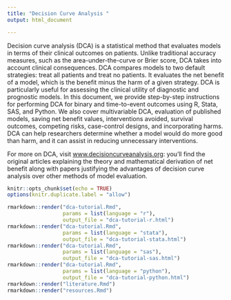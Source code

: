 ```yaml
---
title: "Decision Curve Analysis "
output: html_document

---
```


Decision curve analysis (DCA) is a statistical method that evaluates models in terms of their clinical outcomes on patients. Unlike traditional accuracy measures, such as the area-under-the-curve or Brier score, DCA takes into account clinical consequences. DCA compares models to two default strategies: treat all patients and treat no patients. It evaluates the net benefit of a model, which is the benefit minus the harm of a given strategy. DCA is particularly useful for assessing the clinical utility of diagnostic and prognostic models. In this document, we provide step-by-step instructions for performing DCA for binary and time-to-event outcomes using R, Stata, SAS, and Python. We also cover multivariable DCA, evaluation of published models, saving net benefit values, interventions avoided, survival outcomes, competing risks, case-control designs, and incorporating harms. DCA can help researchers determine whether a model would do more good than harm, and it can assist in reducing unnecessary interventions.

For more on DCA, visit [www.decisioncurveanalysis.org](https://www.mskcc.org/departments/epidemiology-biostatistics/biostatistics/decision-curve-analysis): you'll find the original articles explaining the theory and mathematical derivation of net benefit along with papers justifying the advantages of decision curve analysis over other methods of model evaluation.


<!-- auto redirecting users to the tutorial -->
<!-- <meta http-equiv="Refresh" content="0; url='https://mskcc-epi-bio.github.io/decisioncurveanalysis'" />  -->

```r
knitr::opts_chunk$set(echo = TRUE)
options(knitr.duplicate.label = "allow")
```

```r
rmarkdown::render("dca-tutorial.Rmd",
                  params = list(language = "r"),
                  output_file = "dca-tutorial-r.html")
rmarkdown::render("dca-tutorial.Rmd",
                  params = list(language = "stata"),
                  output_file = "dca-tutorial-stata.html")
rmarkdown::render("dca-tutorial.Rmd",
                  params = list(language = "sas"),
                  output_file = "dca-tutorial-sas.html")
rmarkdown::render("dca-tutorial.Rmd",
                  params = list(language = "python"),
                  output_file = "dca-tutorial-python.html")
rmarkdown::render("literature.Rmd")
rmarkdown::render("resources.Rmd")
```

<!-- Welcome to the tutorial for Decision Curve Analysis. -->
<!-- You're being redirected to https://www.danieldsjoberg.com/dca-tutorial/dca-tutorial-r.html -->
